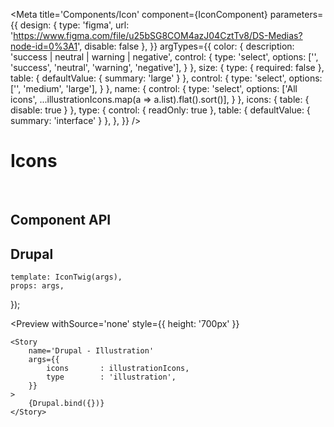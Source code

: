 


<Meta 
    title='Components/Icon'
    component={IconComponent}
    parameters={{
        design: {
            type: 'figma',
            url: 'https://www.figma.com/file/u25bSG8COM4azJ04CztTv8/DS-Medias?node-id=0%3A1',
            disable: false
        },
    }}
    argTypes={{
        color: {
            description: 'success | neutral | warning | negative',
            control: {
                type: 'select',
                options: ['', 'success', 'neutral', 'warning', 'negative'],
            }
        },
        size: {
            type: { required: false },
            table: { defaultValue: { summary: 'large' } },
            control: {
                type: 'select',
                options: ['', 'medium', 'large'],
            }
        },
        name: {
            control: {
                type: 'select',
                options: ['All icons', ...illustrationIcons.map(a => a.list).flat().sort()],
            }
        },
        icons: {
            table: { disable: true }
        },
        type: {
            control: {
                readOnly: true
            },
            table: { defaultValue: { summary: 'interface' } },
        },
    }}
/>


# Icons

<br/>



## Component API

<Props of={IconComponent} />



## Drupal

    template: IconTwig(args),
    props: args,
});

<Preview
    withSource='none'
    style={{ height: '700px' }}
>
    <Story 
        name='Drupal - Illustration'
        args={{
            icons       : illustrationIcons,
            type        : 'illustration',
        }}
    >
        {Drupal.bind({})}
    </Story>
</Preview>